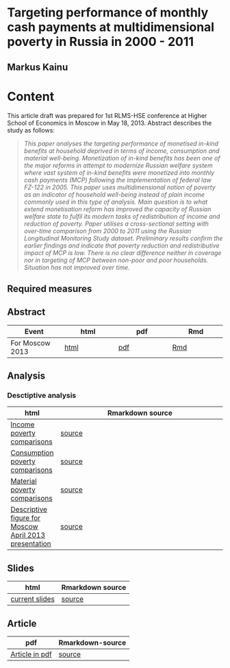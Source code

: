 <h1 class="title">Targeting performance of monthly cash payments at multidimensional poverty in Russia in 2000 - 2011</h1>
<h2 class="author">Markus Kainu</h2>

# Content

This article draft was prepared for 1st RLMS-HSE conference at Higher School of Economics in Moscow in May 18, 2013. Abstract describes the study as follows:

>*This paper analyses the targeting performance of monetised in-kind benefits at  household deprived in terms of income, consumption and material well-being. Monetization of in-kind benefits has been one of the major reforms in attempt to modernize Russian welfare system where vast system of in-kind benefits were monetized into monthly cash payments (MCP) following the implementation of federal law FZ-122 in 2005. This paper uses multidimensional notion of poverty as an indicator of household well-being instead of plain income commonly used in this type of analysis. Main question is to what extend monetisation reform has improved the capacity of Russian welfare state to fulfil its modern tasks of redistribution of income and reduction of poverty. Paper utilises a cross-sectional setting with over-time comparison from 2000 to 2011 using the Russian Longitudinal Monitoring Study dataset. Preliminary results confirm the earlier findings and indicate that poverty reduction and redistributive impact of MCP is low. There is no clear difference neither in coverage nor in targeting of MCP between non-poor and poor households. Situation has not improved over time.*

## Required measures



## Abstract
| Event | html | pdf | Rmd |
| --- | --- | --- | --- |
| For Moscow 2013 | [html](abstract/abstract.html) | [pdf](abstract/abstract.pdf) | [Rmd](abstract/abstract.Rmd)

## Analysis

### Desctiptive analysis

| html | Rmarkdown source |
| ---- | ---------------- |
| [Income poverty comparisons](desc_income_compare.html) | [source](desc_income_compare.Rmd) |
| [Consumption poverty comparisons](desc_consumption_compare.html)  | [source](desc_consumption_compare.Rmd) |
| [Material poverty comparisons](desc_material_compare.html)  | [source](desc_material_compare.Rmd) |
| [Descriptive figure for Moscow April 2013 presentation ](figures_moscow.html)  | [source](figures_moscow.Rmd) |

## Slides

| html | Rmarkdown source |
| ---- | ---------------- |
| [current slides](slides.html) | [source](slides.Rpres)


## Article

| pdf | Rmarkdown-source |
| --- | ---------------- |
| [Article in pdf](article.pdf) | [source](article.Rmd)
